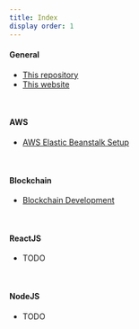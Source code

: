 ```yaml
---
title: Index
display order: 1
---
```


#### General

- [This repository](https://github.com/zircon-tech/awesome-zircon)
- [This website](https://zircon-docs.netlify.com/)

<br />

#### AWS

* [AWS Elastic Beanstalk Setup](https://github.com/zircon-tech/aws-eb-setup)

<br />

#### Blockchain

- [Blockchain Development](#)

<br />

#### ReactJS
 - TODO

<br />

#### NodeJS

- TODO
<br />
